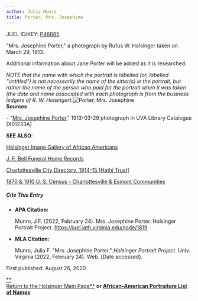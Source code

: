 ```yaml
---
author: Julia Munro
title: Porter, Mrs. Josephine
---
```

JUEL ID/KEY: [P48885](http://juel.iath.virginia.edu/public_person?person=48885 "P48885")

"Mrs. Josephine Porter," a photograph by Rufus W. Holsinger taken on March 29, 1913.

Additional information about Jane Porter will be added as it is researched.

_NOTE that the name with which the portrait is labelled (or, labelled "untitled") is not necessarily the name of the sitter(s) in the portrait, but rather the name of the person who paid for the portrait when it was taken (the date and name associated with each photograph is from the business ledgers of R. W. Holsinger)._![Porter, Mrs. Josephine](https://iiif.lib.virginia.edu/iiif/uva-lib:1041067/full/778,561/0/default.jpg "Porter, Mrs. Josephine")   
**Sources**

\- "[Mrs. Josephine Porter](https://search.lib.virginia.edu/catalog/uva-lib:1041067#?c=0&m=0&s=0&cv=0&xywh=1831%2C275%2C1915%2C1419 "Porter, Mrs. Josephine")," 1913-03-29 photograph in UVA Library Catalogue (X01233A) 

**SEE ALSO**:

[Holsinger Image Gallery of African Americans](http://rwholsingerphotos.org/images.php "Holsinger Image Gallery of African Americans")

[J. F. Bell Funeral Home Records](http://www2.vcdh.virginia.edu/afam/raceandplace/perl_scripts/funeral_search.html "J. F. Bell Funeral Home Database")

[Charlottesville City Directory, 1914-15 \[Hathi Trust\]](https://catalog.hathitrust.org/Record/101954103 "Charlottesville City Directory, 1914-15") 

[1870 & 1910 U. S. Census - Charlottesville & Esmont Communities](http://www2.vcdh.virginia.edu/afam/raceandplace/census/search_both.html "1870 & 1910 U. S. Census: Charlottesville and Esmont Communities")

##### **Cite This Entry**

*   **APA Citation:**
    
    Munro, J.F. (2022, February 24). Mrs. Josephine Porter. Holsinger Portrait Project. https://juel.iath.virginia.edu/node/1819
    
*   **MLA Citation:**
    
    Munro, Julia F. "Mrs. Josephine Porter." _Holsinger Portrait Project_. Univ. Virginia (2022, February 24). Web. \[Date accessed\].
    

  
First published: August 26, 2020     

[**  
Return to the Holsinger Main Page**](http://juel.iath.virginia.edu/node/980) **or [African-American Portraiture List of Names](http://juel.iath.virginia.edu/node/996)**